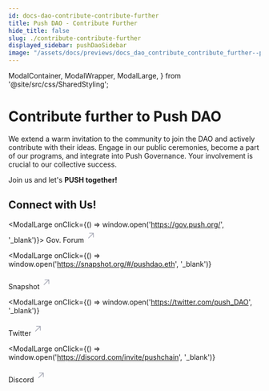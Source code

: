 ```yaml
---
id: docs-dao-contribute-contribute-further
title: Push DAO - Contribute Further
hide_title: false
slug: ./contribute-contribute-further
displayed_sidebar: pushDaoSidebar
image: "/assets/docs/previews/docs_dao_contribute_contribute_further--push_dao_-_contribute_further.png"
---
```


  ModalContainer,
  ModalWrapper,
  ModalLarge,
} from '@site/src/css/SharedStyling';

# Contribute further to Push DAO

We extend a warm invitation to the community to join the DAO and actively contribute with their ideas. Engage in our public ceremonies, become a part of our programs, and integrate into Push Governance. Your involvement is crucial to our collective success.

Join us and let's **PUSH together!**

## Connect with Us!

<ModalContainer>

<ModalLarge onClick={() => window.open('https://gov.push.org/', '_blank')}>
  <ModalWrapper>
    <span>
      Gov. Forum
      <svg
        width='20'
        height='28'
        viewBox='0 0 29 28'
        fill='none'
        xmlns='http://www.w3.org/2000/svg'
      >
        <path
          d='m7.501 21.001 14-14M10.125 7.001H21.5v11.375'
          stroke='#A0A3B1'
          stroke-width='2'
          stroke-linecap='round'
          stroke-linejoin='round'
        ></path>
      </svg>
    </span>
  </ModalWrapper>
</ModalLarge>

<ModalLarge
  onClick={() => window.open('https://snapshot.org/#/pushdao.eth', '_blank')}
>
  <ModalWrapper>
    <span>
      Snapshot
      <svg
        width='20'
        height='28'
        viewBox='0 0 29 28'
        fill='none'
        xmlns='http://www.w3.org/2000/svg'
      >
        <path
          d='m7.501 21.001 14-14M10.125 7.001H21.5v11.375'
          stroke='#A0A3B1'
          stroke-width='2'
          stroke-linecap='round'
          stroke-linejoin='round'
        ></path>
      </svg>
    </span>
  </ModalWrapper>
</ModalLarge>

<ModalLarge
  onClick={() => window.open('https://twitter.com/push_DAO', '_blank')}
>
  <ModalWrapper>
    <span>
      Twitter
      <svg
        width='20'
        height='28'
        viewBox='0 0 29 28'
        fill='none'
        xmlns='http://www.w3.org/2000/svg'
      >
        <path
          d='m7.501 21.001 14-14M10.125 7.001H21.5v11.375'
          stroke='#A0A3B1'
          stroke-width='2'
          stroke-linecap='round'
          stroke-linejoin='round'
        ></path>
      </svg>
    </span>
  </ModalWrapper>
</ModalLarge>

<ModalLarge
  onClick={() => window.open('https://discord.com/invite/pushchain', '_blank')}
>
  <ModalWrapper>
    <span>
      Discord
      <svg
        width='20'
        height='28'
        viewBox='0 0 29 28'
        fill='none'
        xmlns='http://www.w3.org/2000/svg'
      >
        <path
          d='m7.501 21.001 14-14M10.125 7.001H21.5v11.375'
          stroke='#A0A3B1'
          stroke-width='2'
          stroke-linecap='round'
          stroke-linejoin='round'
        ></path>
      </svg>
    </span>
  </ModalWrapper>
</ModalLarge>

</ModalContainer>
